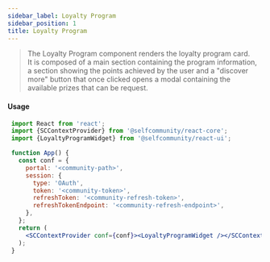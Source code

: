 ```yaml
---
sidebar_label: Loyalty Program
sidebar_position: 1
title: Loyalty Program
---
```


> The Loyalty Program component renders the loyalty program card. <br/>
It is composed of a main section containing the program information, a section showing the points achieved by the user and
a "discover more" button that once clicked opens a modal containing the available prizes that can be request.


<Logged><LoyaltyProgram/></Logged>

#### Usage

```jsx
 import React from 'react';
 import {SCContextProvider} from '@selfcommunity/react-core';
 import {LoyaltyProgramWidget} from '@selfcommunity/react-ui';

 function App() {
   const conf = {
     portal: '<community-path>',
     session: {
       type: 'OAuth',
       token: '<community-token>',
       refreshToken: '<community-refresh-token>',
       refreshTokenEndpoint: '<community-refresh-endpoint>',
     },
   };
   return (
     <SCContextProvider conf={conf}><LoyaltyProgramWidget /></SCContextProvider>
   );
 }
```